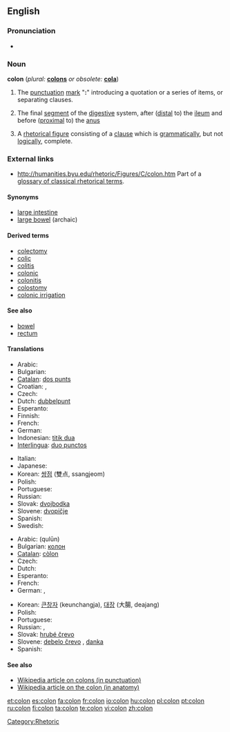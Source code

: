 {{see|colón}}
==English==

{{Punctuation marks}}

===Pronunciation===
*{{audio|en-us-colon.ogg|Audio (US)}}

===Noun===
'''colon'''  (''plural:'' '''[[colons]]''' ''or obsolete:'' '''[[cola]]''')

# {{grammar}} The [[punctuation]] [[mark]] "''':'''" introducing a quotation or a series of items, or separating clauses.
# {{anatomy}} The final [[segment]] of the [[digestive]] system, after ([[distal]] to) the [[ileum]] and before ([[proximal]] to) the [[anus]]
# A [[rhetorical figure]] consisting of a [[clause]] which is [[grammatically]], but not [[logically]], complete.

===External links===
* http://humanities.byu.edu/rhetoric/Figures/C/colon.htm Part of a [http://humanities.byu.edu/rhetoric/ glossary of classical rhetorical terms].

====Synonyms====
{{rfc-level|Synonyms at L4+ not in L3 POS section}}
* [[large intestine]]
* [[large bowel]] (archaic)

====Derived terms====
*[[colectomy]]
*[[colic]]
*[[colitis]]
*[[colonic]]
*[[colonitis]]
*[[colostomy]]
*[[colonic irrigation]]

====See also====
* [[bowel]]
* [[rectum]]

====Translations====
{{trans-top|punctuation mark}}
*Arabic: {{ARchar|[[نقطة مزدوجة]]}} {{IPAchar|(núqʈa muzdáwija)}} {{f}}
* Bulgarian: {{t-|bg|двоеточие|n|tr=dvoetóčie}}
*[[Catalan]]: [[dos punts]] {{m|p}}
*Croatian: {{t-|hr|dvotočka|f}}, {{t-|hr|dvotočje|n}}
* Czech: {{t-|cs|dvojtečka|f}}
*Dutch: [[dubbelpunt]] {{n}}
* Esperanto: {{t|eo|dupunkto|xs=Esperanto}}
* Finnish: {{t+|fi|kaksoispiste}}
* French: {{t|fr|deux points|m|p}}
* German: {{t+|de|Doppelpunkt|m}}
*Indonesian: [[titik dua]]
*[[Interlingua]]: [[duo punctos]] {{p}}
{{trans-mid}}
* Italian: {{t|it|due punti|m|p}}
* Japanese: {{t|ja|コロン|tr=koron}}
*Korean: [[쌍점]] (雙点, ssangjeom)
* Polish: {{t|pl|dwukropek|m}}
* Portuguese: {{t|pt|dois-pontos|m|p}}
* Russian: {{t+|ru|двоеточие|n|tr=dvojetóčije}}
*Slovak: [[dvojbodka]] {{f}}
*Slovene: [[dvopičje]] {{n}}
* Spanish: {{t|es|dos puntos|m|p}}
* Swedish: {{t-|sv|kolon|n}}
{{trans-bottom}}

{{trans-top|digestive system}}
*Arabic: {{ARchar|[[قولون]]}} (qulūn) {{m}}
*Bulgarian: [[колон]] {{m}}
*[[Catalan]]: [[còlon]] {{m}}
* Czech: {{t-|cs|tračník|m}}
* Dutch: {{t|nl|karteldarm|m}}
* Esperanto: {{t|eo|kojlo|xs=Esperanto}}
* French: {{t|fr|côlon|m}}
* German: {{t|de|Kolon|n}}, {{t|de|Grimmdarm|m}}
{{trans-mid}}
*Korean: [[큰창자]] (keunchangja), [[대장]] (大腸, deajang)
* Polish: {{t|pl|okrężnica|m}}
* Portuguese: {{t|pt|cólon|m}}
* Russian: {{t|ru|ободочная кишка|f|tr=obodóčnaja kišká}}, {{t|ru|толстая кишка|f|tr=tólstaja kišká}}
*Slovak: [[hrubé črevo]] {{n}}
*Slovene: [[debelo črevo]] {{n}}, [[danka]] {{f}}
* Spanish: {{t+|es|colon|m}}
{{trans-bottom}}

====See also====
*[[w:colon_(punctuation)|Wikipedia article on colons (in punctuation)]]
*[[w:colon_(anatomy)|Wikipedia article on the colon (in anatomy)]]

[[Category:Rhetoric]]

[[et:colon]]
[[es:colon]]
[[fa:colon]]
[[fr:colon]]
[[io:colon]]
[[hu:colon]]
[[pl:colon]]
[[pt:colon]]
[[ru:colon]]
[[fi:colon]]
[[ta:colon]]
[[te:colon]]
[[vi:colon]]
[[zh:colon]]